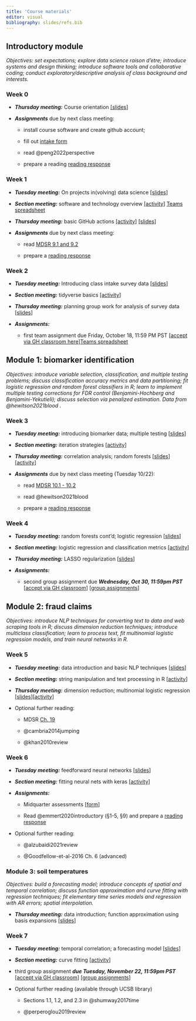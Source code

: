 ```yaml
---
title: 'Course materials'
editor: visual
bibliography: slides/refs.bib
---
```


## Introductory module

*Objectives: set expectations; explore data science raison d'etre; introduce systems and design thinking; introduce software tools and collaborative coding; conduct exploratory/descriptive analysis of class background and interests.*

### Week 0

-   ***Thursday meeting:*** Course orientation [\[slides](slides/week0-intro.qmd)\]

-   ***Assignments*** due by next class meeting:

    -   install course software and create github account;

    -   fill out [intake form](https://forms.gle/25wu63GKEPUvTW5p6)

    -   read @peng2022perspective

    -   prepare a reading [reading response](https://forms.gle/PMEUV6KD9dCoEAPV9)

### Week 1 {#sec-week-1}

-   ***Tuesday meeting:*** On projects in(volving) data science [\[slides](slides/week1-perspectives.qmd)\]

-   ***Section meeting:*** software and technology overview [\[activity](labs/lab1-setup/lab1-setup.qmd)\] [Teams spreadsheet](https://docs.google.com/spreadsheets/d/1vjTgkmRPlXk7s-FGmAh655OJPEQzcLS-LaVZV5KlD_8/edit?usp=sharing)

-   ***Thursday meeting:*** basic GitHub actions [\[activity](activities/github-basics.qmd)\] [\[slides](slides/week1-github.qmd)\]

-   ***Assignments*** due by next class meeting:

    -   read [MDSR 9.1 and 9.2](https://mdsr-book.github.io/mdsr2e/ch-foundations.html#samples-and-populations)

    -   prepare a [reading response](https://forms.gle/YoUkeZ41hZdADe1A8)

### Week 2

-   ***Tuesday meeting:*** Introducing class intake survey data [\[slides](slides/week2-classdata.qmd)\]

-   ***Section meeting:*** tidyverse basics [\[activity](labs/lab2-tidyverse/lab2-tidyverse.qmd)\]

-   ***Thursday meeting:*** planning group work for analysis of survey data \[[slides](slides/week2-workshop.qmd)\]

-   ***Assignments:***

    -   first team assignment due Friday, October 18, 11:59 PM PST \[[accept via GH classroom here](https://classroom.github.com/a/MtBBesas)\][Teams spreadsheet](https://docs.google.com/spreadsheets/d/1cWWueJfgx_FW5I3CPScvCp1R_-EOJMAFvGl1DTJVG6Y/edit?usp=sharing)

## Module 1: biomarker identification

*Objectives: introduce variable selection, classification, and multiple testing problems; discuss classification accuracy metrics and data partitioning; fit logistic regression and random forest classifiers in R; learn to implement multiple testing corrections for FDR control (Benjamini-Hochberg and Benjamini-Yekutieli); discuss selection via penalized estimation. Data from @hewitson2021blood .*

### Week 3

-   ***Tuesday meeting:*** introducing biomarker data; multiple testing \[[slides](slides/week3-biomarkers.qmd)\]

-   ***Section meeting:*** iteration strategies \[[activity](labs/lab3-iteration/lab3-iteration.qmd)\]

-   ***Thursday meeting:*** correlation analysis; random forests \[[slides](slides/week3-randomforest.qmd)\] \[[activity](activities/making-trees.qmd)\]

-   ***Assignments*** due by next class meeting (Tuesday 10/22):

    -   read [MDSR 10.1 - 10.2](https://mdsr-book.github.io/mdsr2e/ch-modeling.html)

    -   read @hewitson2021blood

    -   prepare a [reading response](https://forms.gle/j9AbsAfPp2cVxxYy5)

### Week 4

-   ***Tuesday meeting:*** random forests cont'd; logistic regression \[[slides](slides/week4-logistic.qmd)\]

-   ***Section meeting:*** logistic regression and classification metrics \[[activity](labs/lab4-logistic/lab4-logistic.qmd)\]

-   ***Thursday meeting:*** LASSO regularization \[[slides](slides/week4-lasso.qmd)\]

-   ***Assignments:***

    -   second group assignment due ***Wednesday, Oct 30, 11:59pm PST*** \[[accept via GH classroom](https://classroom.github.com/a/7ZSnxz5Q)\] \[[group assignments](https://docs.google.com/spreadsheets/d/1eKGMktw27POaL-yZB1a98JeyPlnlmytYZi1XsG5r_5s/edit?usp=sharing)\]

## Module 2: fraud claims

*Objectives: introduce NLP techniques for converting text to data and web scraping tools in R; discuss dimension reduction techniques; introduce multiclass classification; learn to process text, fit multinomial logistic regression models, and train neural networks in R.*

### Week 5

-   ***Tuesday meeting:*** data introduction and basic NLP techniques \[[slides](slides/week5-text.qmd)\]

-   ***Section meeting:*** string manipulation and text processing in R \[[activity](labs/lab5-text/lab5-text.qmd)\]

-   ***Thursday meeting:*** dimension reduction; multinomial logistic regression \[[slides](slides/week5-multinomial.qmd)\]\[[activity](activities/multinomial-logit.qmd)\]

-   Optional further reading:

    -   MDSR [Ch. 19](https://mdsr-book.github.io/mdsr2e/ch-text.html)

    -   @cambria2014jumping

    -   @khan2010review

### Week 6

-   ***Tuesday meeting:*** feedforward neural networks \[[slides](slides/week6-nn.qmd)\]

-   ***Section meeting:*** fitting neural nets with keras \[[activity](labs/lab6-nn/lab6-nn.qmd)\]

-   ***Assignments:***

    -   Midquarter assessments \[[form](https://forms.gle/LoNhyDVvPFEjK2Y58)\]

    -   Read @emmert2020introductory (§1-5, §9) and prepare a [reading response](https://forms.gle/cxQxYioUDR2CMtuk6)



-   Optional further reading:

    -   @alzubaidi2021review

    -   @Goodfellow-et-al-2016 Ch. 6 (advanced)

### Module 3: soil temperatures

*Objectives: build a forecasting model; introduce concepts of spatial and temporal correlation; discuss function approximation and curve fitting with regression techniques; fit elementary time series models and regression with AR errors; spatial interpolation.*



-   ***Thursday meeting:*** data introduction; function approximation using basis expansions \[[slides](slides/week7-curvefitting.qmd)\]

### Week 7

-   ***Tuesday meeting:*** temporal correlation; a forecasting model \[[slides](slides/week7-forecasting.qmd)\]

-   ***Section meeting:*** curve fitting \[[activity](labs/lab7-curvefitting/lab7-curvefitting.qmd)\]

<!-- -   ***Thursday meeting:*** spatial prediction \[[slides](slides/week8-spatial.qmd)\] -->

-   third group assignment ***due Tuesday, November 22, 11:59pm PST*** \[[accept via GH classroom](https://classroom.github.com/a/9zKiFNZz)\] \[[group assignments](https://docs.google.com/spreadsheets/d/1qaM-TJlwUYT9tBaw5Mi80fZEBpYPXzrnUpGllXE1qkw/edit?usp=sharing)\]

-   Optional further reading (available through UCSB library)

    -   Sections 1.1, 1.2, and 2.3 in @shumway2017time

    -   @perperoglou2019review

<!-- ### Week 8 -->

<!-- -   ***Monday meeting:*** spatial prediction \[[slides](slides/week8-spatial.qmd)\]\[Recording\] -->

<!-- -   ***Section meeting:*** forecasting \[[activity](labs/lab8-forecasting/lab8-forecasting.qmd)\] -->

<!-- ### Module 4: vignettes -->

<!-- *Objectives: learn independently about a method of choice and prepare a teaching vignette illustrating its use; create shared reference material potentially useful for project work.* -->

<!-- -   ***Wednesday meeting:*** discussion on results of claims module; vignette workshopping \[[slides](slides/week9-claimsresults.qmd)\] -->

<!-- -   ***Assignments:*** vignettes \[[guidelines](vignette-guidelines.qmd)\] -->

<!--     -   drafts due in class **Wednesday, 12/6 2pm PST** -->

<!--     -   final version due **Wednesday, 12/13 11:59pm PST** -->

<!-- ### Week 10 -->

<!-- -   ***Wednesday meeting:*** vignette presentation/exchange/feedback \[[feedback form](https://forms.gle/Cpy1Mai8N3kTW8B88)\] -->
